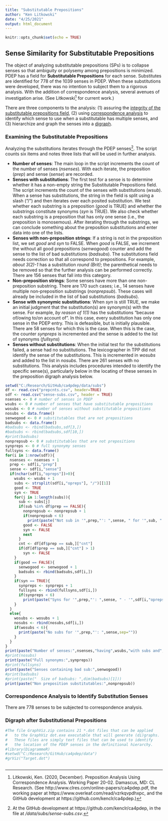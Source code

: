 ```yaml
---
title: "Substitutable Prepositions"
author: "Ken Litkowski"
date: "4/25/2021"
output: html_document
---
```


```r
knitr::opts_chunk$set(echo = TRUE)
```

## Sense Similarity for Substitutable Prepositions

The object of analyzing substitutable prepositions (SPs) is to collapse senses so that ambiguity or polysemy among prepositions is minimized. PDEP has a field for **Substitutable Prepositions** for each sense. Substitutes are identified for 778 of the 1039 senses in PDEP. When these substitutions were developed, there was no intention to subject them to a rigorous analysis. With the addition of correspondence analysis, several avenues of investigation arise. (See Litkowski[^litk] for current work.)

There are three components to the analysis: (1) assuring the [integrity of the substitutable prepositions field](#spexam), (2) using [correspondence analysis](#ca4subs) to identify which sense to use when a substitutable has multiple senses, and (3) hierarchize and graph the senses into a [digraph](#subdig).

### Examining the Substitutable Prepositions {#spexam}

Analyzing the substitutions iterates through the PDEP senses[^ssubs]. The script counts six items and notes three lists that will be used in further analysis. 

- **Number of senses**: The main loop in the script increments the count of the number of senses (_nsenses_). With each iterate, the preposition (_prep_) and sense (_sense_) are recorded.
- **Senses with substitutions**: The first test for a sense is to determine whether it has a non-empty string the Substitutable Prepositions field. The script increments the count of the senses with substitutions (_wsub_). When a sense has substitutions, the string in the field is split using a slash ("/") and then iterates over each posited substitution. We test whether each substring is a preposition (_good_ is TRUE) and whether the substrings constitute synonyms (_syn_ is TRUE). We also check whether each substring is a preposition that has only one sense (i.e., the preposition is monosemous). After iterating through the substrings, we can conclude something about the preposition substitutions and enter data into one of the lists.
- **Senses with non-preposition strings**: If a string is not in the preposition list, we set _good_ and _syn_ to FALSE. When _good_ is FALSE, we increment the without all good prepositions (_senwogood_) counter and add the sense to the list of bad substitutions (_badsubs_). The substitutions field needs correction so that all correspond to prepositions. For example, _about 3(2)-1_ has a substitution _round (Brit)_; the parenthetical needs to be removed so that the further analysis can be performed correctly. There are 156 senses that fall into this category.
- **Non-preposition strings**: Some senses have more than one non-preposition substring. There are 170 such cases; i.e., 14 senses have multiple non-preposition substrings (_nonprepsub_). These cases will already be included in the list of bad substitutions (_badsubs_).
- **Sense with synonymic substitutions**: When _syn_ is still TRUE, we make an initial judgment that the substitution(s) are synonym(s) with the sense. For example, _by reason of 1(1)_ has the substitutions "because of/owing to/on account of". In this case, every substitution has only one sense in the PDEP entry. This is defeasible, but is initially plausible. There are 58 senses for which this is the case. When this is the case, the counter _synpreps_ is incremented and the sense is added to the list of synonyms (_fullsyns_)
- **Senses without substitutions**: When the initial test for the substitutions failed, a sense had no substitutions. The lexicographer in TPP did not identify the sense of the substitutions. This is incremented in _wosubs_ and added to the list in _nosubs_. There are 261 senses with no substitutions. This analysis includes procedures intended to identify the specific sense(s), particularly below in the locating of these senses in the preposition digraph analysis below.

[^litk]: Litkowski, Ken. (2020, December). Preposition Analysis Using Correspondence Analysis. Working Paper 20-02. Damascus, MD: CL Research. (See http://www.clres.com/online-papers/ca4pdep.pdf, the working paper at https://www.overleaf.com/read/vzrkqvpdhxpc, and the GitHub development at https://github.com/kenclr/ca4pdep.)

[^ssubs]: At the GitHub development at https://github.com/kenclr/ca4pdep, in the file at _/data/subs/sense-subs.csv_.

```r
setwd("C:/Research/GitHub/ca4pdep/data/subs")
df <- read.csv("prepcnts.csv", header=TRUE)
sdf <- read.csv("sense-subs.csv", header = TRUE)
nsenses <- 0 # number of senses in PDEP
wsubs <- 0 # number of senses that have substitutable prepositions
wosubs <- 0 # number of senses without substitutable prepositions
nosubs <- data.frame()
senwogood <- 0 # substitutables that are not prepositions
badsubs <- data.frame()
#badsubs <- rbind(badsubs,sdf[3,])
#badsubs <- rbind(badsubs,sdf[10,])
#print(badsubs)
nonprepsub <- 0 # substitutables that are not prepositions
synpreps <- 0 # full synonymy senses
fullsyns <- data.frame()
for(i in 1:nrow(sdf)){
  nsenses <- nsenses + 1
  prep <- sdf[i,"prep"]
  sense <- sdf[i,"sense"]
  if(nchar(sdf[i,"opreps"])>0){
    wsubs <- wsubs + 1
    subs <- strsplit(sdf[i,"opreps"], "/")[[1]]
    good <- TRUE
    syn <- TRUE
    for(j in 1:length(subs)){
      sub <- subs[j]
      if(sub %in% df$prep == FALSE){
        nonprepsub <- nonprepsub + 1
        if(nonprepsub < 6)
          print(paste("Not sub in '",prep,"': ",sense, " for '",sub, "'",sep=""))
        good <- FALSE
        syn <- FALSE
        next
      }
      cnt <- df[df$prep == sub,]["cnt"]
      if(df[df$prep == sub,]["cnt"] > 1)
        syn <- FALSE
    }
    if(good == FALSE){
      senwogood <- senwogood + 1
      badsubs <- rbind(badsubs,sdf[i,])
    }
    if(syn == TRUE){
      synpreps <- synpreps + 1
      fullsyns <- rbind(fullsyns,sdf[i,])
      if(synpreps < 6)
        print(paste("Syns for '",prep,"': ",sense, " - '",sdf[i,"opreps"], "'",sep=""))
    }
  }
  else{
    wosubs <- wosubs + 1
    nosubs <- rbind(nosubs,sdf[i,])
    if(wosubs < 6){
      print(paste("No subs for '",prep,"': ",sense,sep=""))
    }
  }
}
print(paste("Number of senses:",nsenses,"having",wsubs,"with subs and",wosubs,"without subs", sep=" "))
#print(nosubs)
print(paste("Full synonyms:",synpreps))
#print(fullsyns)
print(paste("Senses containing bad sub:",senwogood))
#print(badsubs)
#print(paste("  Size of badsubs: ",dim(badsubs)[1]))
print(paste("Non preposition substitutables:",nonprepsub))
```

### Correspondence Analysis to Identify Substitution Senses {#ca4subs}

There are 778 senses to be subjected to correspondence analysis.

### Digraph after Substitutional Prepositions {#subdig}

```r
#The file GraphViz.zip contains 21 *.dot files that can be applied
#   to the GraphViz dot.exe executable that will generate (di)graphs.
#   These files are simply text files that can be used to identify 
#   the location of the PDEP senses in the definitional hierarchy.
#library(DiagrammeR)
#setwd("C:/Research/GitHub/ca4pdep/data")
#grViz("Target.dot")
```

```r
```
